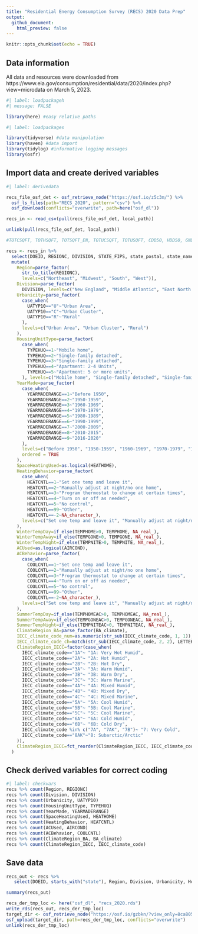 ```yaml
---
title: "Residential Energy Consumption Survey (RECS) 2020 Data Prep"
output: 
  github_document:
    html_preview: false
---
```


```r
knitr::opts_chunk$set(echo = TRUE)
```

## Data information

All data and resources were downloaded from https://www.eia.gov/consumption/residential/data/2020/index.php?view=microdata on March 5, 2023.

```r
#| label: loadpackageh
#| message: FALSE

library(here) #easy relative paths
```

```r
#| label: loadpackages

library(tidyverse) #data manipulation
library(haven) #data import
library(tidylog) #informative logging messages
library(osfr)
```

## Import data and create derived variables

```r
#| label: derivedata

recs_file_osf_det <- osf_retrieve_node("https://osf.io/z5c3m/") %>%
  osf_ls_files(path="RECS_2020", pattern="csv") %>%
  osf_download(conflicts="overwrite", path=here("osf_dl"))

recs_in <- read_csv(pull(recs_file_osf_det, local_path))

unlink(pull(recs_file_osf_det, local_path))

#TOTCSQFT, TOTHSQFT, TOTSQFT_EN, TOTUCSQFT, TOTUSQFT, CDD50, HDD50, GNDHDD65, BTUEL, DOLLAREL, , BTUNG, DOLLARNG, BTULP, DOLLARLP, BTUFO, DOLLARFO, TOTALBTU, TOTALDOL, BTUWOOD=WOODBTU, BTUPELLET=PELLETBTU 

recs <- recs_in %>%
  select(DOEID, REGIONC, DIVISION, STATE_FIPS, state_postal, state_name, UATYP10, TYPEHUQ, YEARMADERANGE, HEATHOME, HEATCNTL, TEMPHOME, TEMPGONE, TEMPNITE, AIRCOND, COOLCNTL, TEMPHOMEAC, TEMPGONEAC, TEMPNITEAC, NWEIGHT, starts_with("BRRWT"), CDD30YR_pub, CDD65, BA_climate, IECC_climate_code, HDD30YR_pub, HDD65) %>%
  mutate(
    Region=parse_factor(
      str_to_title(REGIONC),
      levels=c("Northeast", "Midwest", "South", "West")),
    Division=parse_factor(
      DIVISION, levels=c("New England", "Middle Atlantic", "East North Central", "West North Central", "South Atlantic", "East South Central", "West South Central", "Mountain North", "Mountain South", "Pacific")),
    Urbanicity=parse_factor(
      case_when(
        UATYP10=="U"~"Urban Area",
        UATYP10=="C"~"Urban Cluster",
        UATYP10=="R"~"Rural"
      ),
      levels=c("Urban Area", "Urban Cluster", "Rural")
    ),
    HousingUnitType=parse_factor(
      case_when(
        TYPEHUQ==1~"Mobile home",
        TYPEHUQ==2~"Single-family detached",
        TYPEHUQ==3~"Single-family attached",
        TYPEHUQ==4~"Apartment: 2-4 Units",
        TYPEHUQ==5~"Apartment: 5 or more units",
      ), levels=c("Mobile home", "Single-family detached", "Single-family attached", "Apartment: 2-4 Units", "Apartment: 5 or more units")),
    YearMade=parse_factor(
      case_when(
        YEARMADERANGE==1~"Before 1950",
        YEARMADERANGE==2~"1950-1959",
        YEARMADERANGE==3~"1960-1969",
        YEARMADERANGE==4~"1970-1979",
        YEARMADERANGE==5~"1980-1989",
        YEARMADERANGE==6~"1990-1999",
        YEARMADERANGE==7~"2000-2009",
        YEARMADERANGE==8~"2010-2015",
        YEARMADERANGE==9~"2016-2020"
      ),
      levels=c("Before 1950", "1950-1959", "1960-1969", "1970-1979", "1980-1989", "1990-1999", "2000-2009", "2010-2015", "2016-2020"),
      ordered = TRUE
    ),
    SpaceHeatingUsed=as.logical(HEATHOME),
    HeatingBehavior=parse_factor(
      case_when(
        HEATCNTL==1~"Set one temp and leave it",
        HEATCNTL==2~"Manually adjust at night/no one home",
        HEATCNTL==3~"Program thermostat to change at certain times",
        HEATCNTL==4~"Turn on or off as needed",
        HEATCNTL==5~"No control",
        HEATCNTL==99~"Other",
        HEATCNTL==-2~NA_character_),
      levels=c("Set one temp and leave it", "Manually adjust at night/no one home", "Program thermostat to change at certain times", "Turn on or off as needed", "No control", "Other")
    ),
    WinterTempDay=if_else(TEMPHOME>0, TEMPHOME, NA_real_),
    WinterTempAway=if_else(TEMPGONE>0, TEMPGONE, NA_real_),
    WinterTempNight=if_else(TEMPNITE>0, TEMPNITE, NA_real_),
    ACUsed=as.logical(AIRCOND),
    ACBehavior=parse_factor(
      case_when(
        COOLCNTL==1~"Set one temp and leave it",
        COOLCNTL==2~"Manually adjust at night/no one home",
        COOLCNTL==3~"Program thermostat to change at certain times",
        COOLCNTL==4~"Turn on or off as needed",
        COOLCNTL==5~"No control",
        COOLCNTL==99~"Other",
        COOLCNTL==-2~NA_character_),
      levels=c("Set one temp and leave it", "Manually adjust at night/no one home", "Program thermostat to change at certain times", "Turn on or off as needed", "No control", "Other")
    ),
    SummerTempDay=if_else(TEMPHOMEAC>0, TEMPHOMEAC, NA_real_),
    SummerTempAway=if_else(TEMPGONEAC>0, TEMPGONEAC, NA_real_),
    SummerTempNight=if_else(TEMPNITEAC>0, TEMPNITEAC, NA_real_),
    ClimateRegion_BA=parse_factor(BA_climate),
    IECC_climate_code_num=as.numeric(str_sub(IECC_climate_code, 1, 1)),
    IECC_climate_code_ch=match(str_sub(IECC_climate_code, 2, 2), LETTERS),
    ClimateRegion_IECC=factor(case_when(
      IECC_climate_code=="1A"~ "1A: Very Hot Humid",
      IECC_climate_code=="2A"~ "2A: Hot Humid",
      IECC_climate_code=="2B"~ "2B: Hot Dry",
      IECC_climate_code=="3A"~ "3A: Warm Humid",
      IECC_climate_code=="3B"~ "3B: Warm Dry",
      IECC_climate_code=="3C"~ "3C: Warm Marine",
      IECC_climate_code=="4A"~ "4A: Mixed Humid",
      IECC_climate_code=="4B"~ "4B: Mixed Dry",
      IECC_climate_code=="4C"~ "4C: Mixed Marine",
      IECC_climate_code=="5A"~ "5A: Cool Humid",
      IECC_climate_code=="5B"~ "5B: Cool Marine",
      IECC_climate_code=="5C"~ "5C: Cool Marine",
      IECC_climate_code=="6A"~ "6A: Cold Humid",
      IECC_climate_code=="6B"~ "6B: Cold Dry",
      IECC_climate_code %in% c("7A", "7AK", "7B")~ "7: Very Cold",
      IECC_climate_code=="8AK"~"8: Subarctic/Arctic"
    )),
    ClimateRegion_IECC=fct_reorder(ClimateRegion_IECC, IECC_climate_code_num+IECC_climate_code_ch/10)
  )

```

## Check derived variables for correct coding

```r
#| label: checkvars
recs %>% count(Region, REGIONC)
recs %>% count(Division, DIVISION)
recs %>% count(Urbanicity, UATYP10)
recs %>% count(HousingUnitType, TYPEHUQ)
recs %>% count(YearMade, YEARMADERANGE)
recs %>% count(SpaceHeatingUsed, HEATHOME)
recs %>% count(HeatingBehavior, HEATCNTL)
recs %>% count(ACUsed, AIRCOND)
recs %>% count(ACBehavior, COOLCNTL)
recs %>% count(ClimateRegion_BA, BA_climate)
recs %>% count(ClimateRegion_IECC, IECC_climate_code)

```


## Save data

```r
recs_out <- recs %>%
   select(DOEID, starts_with("state"), Region, Division, Urbanicity, HousingUnitType, YearMade, SpaceHeatingUsed, HeatingBehavior, WinterTempDay, WinterTempAway, WinterTempNight, ACUsed, ACBehavior, SummerTempDay, SummerTempAway, SummerTempNight, NWEIGHT, starts_with("BRRWT"), CDD30YR=CDD30YR_pub, CDD65, ClimateRegion_BA, ClimateRegion_IECC, HDD30YR=HDD30YR_pub, HDD65)

summary(recs_out)

recs_der_tmp_loc <- here("osf_dl", "recs_2020.rds")
write_rds(recs_out, recs_der_tmp_loc)
target_dir <- osf_retrieve_node("https://osf.io/gzbkn/?view_only=8ca80573293b4e12b7f934a0f742b957") 
osf_upload(target_dir, path=recs_der_tmp_loc, conflicts="overwrite")
unlink(recs_der_tmp_loc)

```

